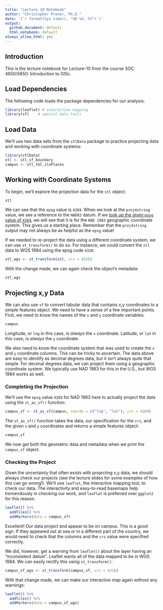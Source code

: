 ```yaml
---
title: "Lecture 10 Notebook"
author: "Christopher Prener, Ph.D."
date: '(`r format(Sys.time(), "%B %d, %Y")`)'
output: 
  github_document: default
  html_notebook: default 
always_allow_html: yes
---
```


## Introduction
This is the lecture notebook for Lecture-10 from the course SOC 4650/5650: Introduction to GISc.

## Load Dependencies
The following code loads the package dependencies for our analysis:

```r
library(leaflet) # interactive mapping
library(sf)    # spatial data tools
```

## Load Data
We'll use two data sets from the `stlData` package to practice projecting data and working with coordinate systems:

```r
library(stlData)
stl <- stl_sf_boundary
campus <- stl_tbl_sluPlaces
```

## Working with Coordinate Systems
To begin, we'll explore the projection data for the `stl` object:

```r
stl
```

We can see that the `epsg` value is `4269`. When we look at the `proj4string` value, we see a reference to the `NAD83` datum. If we [look up the given `epsg` value of `4269`](http://spatialreference.org/ref/epsg/4269/), we will see that it is for the `NAD 1983` geographic coordinate system. This gives us a starting place. Remember that the `proj4string` output may not always be as helpful as the `epsg` value!

If we needed to re-project the data using a different coordinate system, we can use `st_transform()` to do so. For instance, we could convert the `stl` data to WGS 1984 using the epsg code `4326`:

```r
stl_wgs <- st_transform(stl, crs = 4326)
```

With the change made, we can again check the object's metadata:

```r
stl_wgs
```

## Projecting x,y Data
We can also use `sf` to convert tabular data that contains x,y coordinates to a simple features object. We need to have a sense of a few important points. First, we need to know the names of the `x` and `y` coordinate variables:

```r
campus
```

Longitude, or `lng` in this case, is *always* the `x` coordinate. Latitude, or `lat` in this case, is *always* the `y` coordinate.

We also need to know the coordinate system that was used to create the `x` and `y` coordinate columns. This can be tricky to ascertain. The data above are easy to identify as decimal degrees data, but it isn't always quite that simple. For decimal degrees data, we can project them using a geographic coordinate system. We typically use NAD 1983 for this in the U.S., but WGS 1984 works as well. 

### Completing the Projection
We'll use the `epsg` value `4269` for NAD 1983 here to actually project the data using the `st_as_sf()` function:

```r
campus_sf <- st_as_sf(campus, coords = c("lng", "lat"), crs = 4269)
```

The `st_as_sf()` function takes the data, our specification for the `crs`, and the given `x` and `y` coordinates and returns a simple features object:

```r
campus_sf
```

We now get both the geometric data and metadata when we print the `campus_sf` object.

### Checking the Project
Given the uncertainty that often exists with projecting x,y data, we should always check our projects (see the lecture slides for some examples of how this can go wrong!). We'll use `leaflet`, the interactive mapping tool, to check our data. The interactivity and easy-to-read basemaps help tremendously in checking our work, and `leaflet` is preferred over `ggplot2` for this reason.

```r
leaflet() %>%
  addTiles() %>%
  addMarkers(data = campus_sf)
```

Excellent! Our data project and appear to be on campus. This is a good sign. If they appeared out at sea or in a different part of the country, we would need to check that the columns and the `crs` value were specified correctly.

We did, however, get a warning from `leaflet()` about the layer having an "inconsistent datum". Leaflet wants all of the data mapped to be in WGS 1984. We can easily rectify this using `st_transform()`:

```r
campus_sf_wgs <- st_transform(campus_sf, crs = 4326)
```

With that change made, we can make our interactive map again without any warnings:

```r
leaflet() %>%
  addTiles() %>%
  addMarkers(data = campus_sf_wgs)
```

